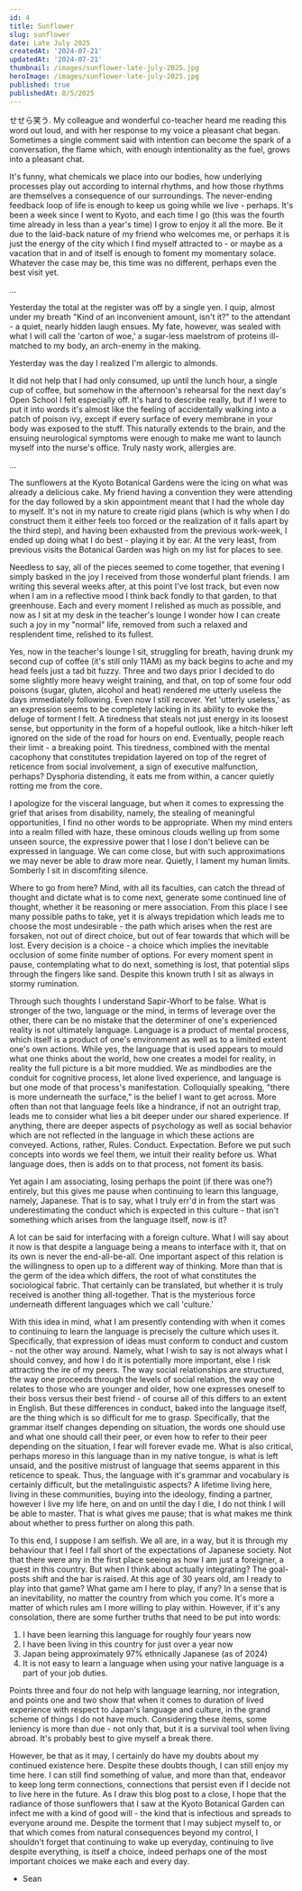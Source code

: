 ```yaml
---
id: 4
title: Sunflower
slug: sunflower
date: Late July 2025
createdAt: '2024-07-21'
updatedAt: '2024-07-21'
thumbnail: /images/sunflower-late-july-2025.jpg
heroImage: /images/sunflower-late-july-2025.jpg
published: true
publishedAt: 8/5/2025
---
```

せせら笑う. My colleague and wonderful co-teacher heard me reading this word out loud, and with her response to my voice a pleasant chat began. Sometimes a single comment said with intention can become the spark of a conversation, the flame which, with enough intentionality as the fuel, grows into a pleasant chat.

It's funny, what chemicals we place into our bodies, how underlying processes play out according to internal rhythms, and how those rhythms are themselves a consequence of our surroundings. The never-ending feedback loop of life is enough to keep us going while we live - perhaps. It's been a week since I went to Kyoto, and each time I go (this was the fourth time already in less than a year's time) I grow to enjoy it all the more. Be it due to the laid-back nature of my friend who welcomes me, or perhaps it is just the energy of the city which I find myself attracted to - or maybe as a vacation that in and of itself is enough to foment my momentary solace. Whatever the case may be, this time was no different, perhaps even the best visit yet.

...

Yesterday the total at the register was off by a single yen. I quip, almost under my breath "Kind of an inconvenient amount, isn't it?" to the attendant - a quiet, nearly hidden laugh ensues. My fate, however, was sealed with what I will call the 'carton of woe,' a sugar-less maelstrom of proteins ill-matched to my body, an arch-enemy in the making.

Yesterday was the day I realized I'm allergic to almonds.

It did not help that I had only consumed, up until the lunch hour, a single cup of coffee, but somehow in the afternoon's rehearsal for the next day's Open School I felt especially off. It's hard to describe really, but if I were to put it into words it's almost like the feeling of accidentally walking into a patch of poison ivy, except if every surface of every membrane in your body was exposed to the stuff. This naturally extends to the brain, and the ensuing neurological symptoms were enough to make me want to launch myself into the nurse's office. Truly nasty work, allergies are.

...

 The sunflowers at the Kyoto Botanical Gardens were the icing on what was already a delicious cake. My friend having a convention they were attending for the day followed by a skin appointment meant that I had the whole day to myself. It's not in my nature to create rigid plans (which is why when I do construct them it either feels too forced or the realization of it falls apart by the third step), and having been exhausted from the previous work-week, I ended up doing what I do best - playing it by ear. At the very least, from previous visits the Botanical Garden was high on my list for places to see.

Needless to say, all of the pieces seemed to come together, that evening I simply basked in the joy I received from those wonderful plant friends. I am writing this several weeks after, at this point I've lost track, but even now when I am in a reflective mood I think back fondly to that garden, to that greenhouse. Each and every moment I relished as much as possible, and now as I sit at my desk in the teacher's lounge I wonder how I can create such a joy in my "normal" life, removed from such a relaxed and resplendent time, relished to its fullest.

Yes, now in the teacher's lounge I sit, struggling for breath, having drunk my second cup of coffee (it's still only 11AM) as my back begins to ache and my head feels just a tad bit fuzzy. Three and two days prior I decided to do some slightly more heavy weight training, and that, on top of some four odd poisons (sugar, gluten, alcohol and heat) rendered me utterly useless the days immediately following. Even now I still recover. Yet 'utterly useless,' as an expression seems to be completely lacking in its ability to evoke the deluge of torment I felt. A tiredness that steals not just energy in its loosest sense, but opportunity in the form of a hopeful outlook, like a hitch-hiker left ignored on the side of the road for hours on end. Eventually, people reach their limit - a breaking point. This tiredness, combined with the mental cacophony that constitutes trepidation layered on top of the regret of reticence from social involvement, a sign of executive malfunction, perhaps? Dysphoria distending, it eats me from within, a cancer quietly rotting me from the core.

I apologize for the visceral language, but when it comes to expressing the grief that arises from disability, namely, the stealing of meaningful opportunities, I find no other words to be appropriate. When my mind enters into a realm filled with haze, these ominous clouds welling up from some unseen source, the expressive power that I lose I don't believe can be expressed in language. We can come close, but with such approximations we may never be able to draw more near. Quietly, I lament my human limits. Somberly I sit in discomfiting silence.

Where to go from here? Mind, with all its faculties, can catch the thread of thought and dictate what is to come next, generate some continued line of thought, whether it be reasoning or mere association. From this place I see many possible paths to take, yet it is always trepidation which leads me to choose the most undesirable - the path which arises when the rest are forsaken, not out of direct choice, but out of fear towards that which will be lost. Every decision is a choice - a choice which implies the inevitable occlusion of some finite number of options. For every moment spent in pause, contemplating what to do next, something is lost, that potential slips through the fingers like sand. Despite this known truth I sit as always in stormy rumination.

Through such thoughts I understand Sapir-Whorf to be false. What is stronger of the two, language or the mind, in terms of leverage over the other, there can be no mistake that the determiner of one's experienced reality is not ultimately language. Language is a product of mental process, which itself is a product of one's environment as well as to a limited extent one's own actions. While yes, the language that is used appears to mould what one thinks about the world, how one creates a model for reality, in reality the full picture is a bit more muddied. We as mindbodies are the conduit for cognitive process, let alone lived experience, and language is but one mode of that process's manifestation. Colloquially speaking, "there is more underneath the surface," is the belief I want to get across. More often than not that language feels like a hindrance, if not an outright trap, leads me to consider what lies a bit deeper under our shared experience. If anything, there are deeper aspects of psychology as well as social behavior which are not reflected in the language in which these actions are conveyed. Actions, rather, Rules. Conduct. Expectation. Before we put such concepts into words we feel them, we intuit their reality before us. What language does, then is adds on to that process, not foment its basis.

Yet again I am associating, losing perhaps the point (if there was one?) entirely, but this gives me pause when continuing to learn this language, namely, Japanese. That is to say, what I truly err'd in from the start was underestimating the conduct which is expected in this culture - that isn't something which arises from the language itself, now is it? 

A lot can be said for interfacing with a foreign culture. What I will say about it now is that despite a language being a means to interface with it, that on its own is never the end-all-be-all. One important aspect of this relation is the willingness to open up to a different way of thinking. More than that is the germ of the idea which differs, the root of what constitutes the sociological fabric. That certainly can be translated, but whether it is truly received is another thing all-together. That is the mysterious force underneath different languages which we call 'culture.' 

With this idea in mind, what I am presently contending with when it comes to continuing to learn the language is precisely the culture which uses it. Specifically, that expression of ideas must conform to conduct and custom - not the other way around. Namely, what I wish to say is not always what I should convey, and how I do it is potentially more important, else I risk attracting the ire of my peers. The way social relationships are structured, the way one proceeds through the levels of social relation, the way one relates to those who are younger and older, how one expresses oneself to their boss versus their best friend - of course all of this differs to an extent in English. But these differences in conduct, baked into the language itself, are the thing which is so difficult for me to grasp. Specifically, that the grammar itself changes depending on situation, the words one should use and what one should call their peer, or even how to refer to their peer depending on the situation, I fear will forever evade me. What is also critical, perhaps moreso in this language than in my native tongue, is what is left unsaid, and the positive mistrust of language that seems apparent in this reticence to speak. Thus, the language with it's grammar and vocabulary is certainly difficult, but the metalinguistic aspects? A lifetime living here, living in these communities, buying into the ideology, finding a partner, however I live my life here, on and on until the day I die, I do not think I will be able to master. That is what gives me pause; that is what makes me think about whether to press further on along this path.

To this end, I suppose I am selfish. We all are, in a way, but it is through my behaviour that I feel I fall short of the expectations of Japanese society. Not that there were any in the first place seeing as how I am just a foreigner, a guest in this country. But when I think about actually integrating? The goal-posts shift and the bar is raised. At this age of 30 years old, am I ready to play into that game? What game am I here to play, if any? In a sense that is an inevitability, no matter the country from which you come. It's more a matter of which rules am I more willing to play within. However, if it's any consolation, there are some further truths that need to be put into words:

1. I have been learning this language for roughly four years now
2. I have been living in this country for just over a year now
3. Japan being approximately 97% ethnically Japanese (as of 2024)
4. It is not easy to learn a language when using  your native language is a part of your job duties.

Points three and four do not help with language learning, nor integration, and points one and two show that when it comes to duration of lived experience with respect to Japan's language and culture, in the grand scheme of things I do not have much. Considering these items, some leniency is more than due - not only that, but it is a survival tool when living abroad. It's probably best to give myself a break there.

However, be that as it may, I certainly do have my doubts about my continued existence here. Despite these doubts though, I can still enjoy my time here. I can still find something of value, and more than that, endeavor to keep long term connections, connections that persist even if I decide not to live here in the future. As I draw this blog post to a close, I hope that the radiance of those sunflowers that I saw at the Kyoto Botanical Garden can infect me with a kind of good will - the kind that is infectious and spreads to everyone around me. Despite the torment that I may subject myself to, or that which comes from natural consequences beyond my control, I shouldn't forget that continuing to wake up everyday, continuing to live despite everything, is itself a choice, indeed perhaps one of the most important choices we make each and every day.

- Sean
